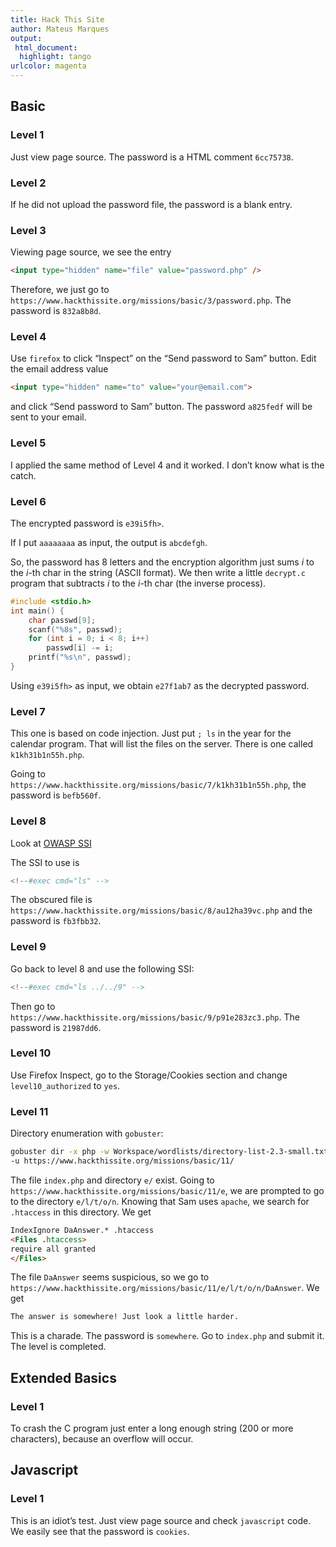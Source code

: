 ```yaml
---
title: Hack This Site
author: Mateus Marques
output:
 html_document:
  highlight: tango
urlcolor: magenta
---
```


## Basic

### Level 1

Just view page source. The password is a HTML comment `6cc75738`.

### Level 2

If he did not upload the password file, the password is a blank entry.

### Level 3

Viewing page source, we see the entry
```html
<input type="hidden" name="file" value="password.php" />
```

Therefore, we just go to `https://www.hackthissite.org/missions/basic/3/password.php`. The password is `832a8b8d`.

### Level 4

Use `firefox` to click "Inspect" on the "Send password to Sam" button. Edit the email address value
```html
<input type="hidden" name="to" value="your@email.com">
```
and click "Send password to Sam" button. The password `a825fedf` will be sent to your email.

### Level 5

I applied the same method of Level 4 and it worked. I don't know what is the catch.


### Level 6

The encrypted password is `e39i5fh>`.

If I put `aaaaaaaa` as input, the output is `abcdefgh`.

So, the password has 8 letters and the encryption algorithm just sums $i$ to the $i$-th char in the string (ASCII format). We then write a little `decrypt.c` program that subtracts $i$ to the $i$-th char (the inverse process).
```c
#include <stdio.h>
int main() {
    char passwd[9];
    scanf("%8s", passwd);
    for (int i = 0; i < 8; i++)
        passwd[i] -= i;
    printf("%s\n", passwd);
}
```

Using `e39i5fh>` as input, we obtain `e27f1ab7` as the decrypted password.

### Level 7

This one is based on code injection. Just put `; ls` in the year for the calendar program. That will list the files on the server. There is one called `k1kh31b1n55h.php`.

Going to `https://www.hackthissite.org/missions/basic/7/k1kh31b1n55h.php`, the password is `befb560f`.

### Level 8

Look at [OWASP SSI](https://owasp.org/www-community/attacks/Server-Side_Includes_(SSI)_Injection)

The SSI to use is
```php
<!--#exec cmd="ls" -->
```

The obscured file is `https://www.hackthissite.org/missions/basic/8/au12ha39vc.php` and the password is `fb3fbb32`.

### Level 9

Go back to level 8 and use the following SSI:
```php
<!--#exec cmd="ls ../../9" -->
```

Then go to `https://www.hackthissite.org/missions/basic/9/p91e283zc3.php`. The password is `21987dd6`.

### Level 10

Use Firefox Inspect, go to the Storage/Cookies section and change `level10_authorized` to `yes`.

### Level 11

Directory enumeration with `gobuster`:
```bash
gobuster dir -x php -w Workspace/wordlists/directory-list-2.3-small.txt \
-u https://www.hackthissite.org/missions/basic/11/
```

The file `index.php` and directory `e/` exist. Going to `https://www.hackthissite.org/missions/basic/11/e`, we are prompted to go to the directory `e/l/t/o/n`. Knowing that Sam uses `apache`, we search for `.htaccess` in this directory. We get
```html
IndexIgnore DaAnswer.* .htaccess
<Files .htaccess>
require all granted
</Files>
```

The file `DaAnswer` seems suspicious, so we go to `https://www.hackthissite.org/missions/basic/11/e/l/t/o/n/DaAnswer`. We get
```bash
The answer is somewhere! Just look a little harder.
```
This is a charade. The password is `somewhere`. Go to `index.php` and submit it. The level is completed.

## Extended Basics

### Level 1

To crash the C program just enter a long enough string (200 or more characters), because an overflow will occur.

## Javascript

### Level 1

This is an idiot's test. Just view page source and check `javascript` code. We easily see that the password is `cookies`.
